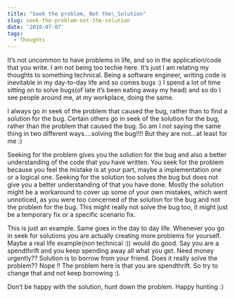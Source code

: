 ```yaml
---
title: "Seek the problem, Not the\_Solution"
slug: seek-the-problem-not-the-solution
date: '2010-07-07'
tags:
  - Thoughts
---
```

It’s not uncommon to have problems in life, and so in the application/code that you write. I am not being too techie here. It’s just I am relating my thoughts to something technical. Being a software engineer, writing code is inevitable in my day-to-day life and so comes bugs :) I spend a lot of time sitting on to solve bugs(of late it’s been eating away my head) and so do I see people around me, at my workplace, doing the same.

I always go in seek of the problem that caused the bug, rather than to find a solution for the bug. Certain others go in seek of the solution for the bug, rather than the problem that caused the bug. So am I not saying the same thing in two different ways….solving the bug!!!! But they are not…at least for me :)

Seeking for the problem gives you the solution for the bug and also a better understanding of the code that you have written. You seek for the problem because you feel the mistake is at your part, maybe a implementation one or a logical one. Seeking for the solution too solves the bug but does not give you a better understanding of that you have done. Mostly the solution might be a workaround to cover up some of your own mistakes, which went unnoticed, as you were too concerned of the solution for the bug and not the problem for the bug. This might really not solve the bug too, it might just be a temporary fix or a specific scenario fix.

This is just an example. Same goes in the day to day life. Whenever you go in seek for solutions you are actually creating more problems for yourself. Maybe a real life example(non technical :)) would do good. Say you are a spendthrift and you keep spending away all what you get. Need money urgently?? Solution is to borrow from your friend. Does it really solve the problem?? Nope !! The problem here is that you are spendthrift. So try to change that and not keep borrowing :).

Don’t be happy with the solution, hunt down the problem. Happy hunting :)
